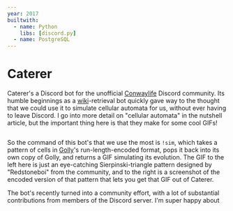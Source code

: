 ```yaml
---
year: 2017
builtwith:
  - name: Python
    libs: [discord.py]
  - name: PostgreSQL
---
```


# Caterer

<GIF n="result" scale={0.5} float="left" />

Caterer's a Discord bot for the unofficial [Conwaylife](https://conwaylife.com/forums) Discord
community. Its humble beginnings as a [wiki](https://conwaylife.com/wiki)-retrieval bot quickly gave way
to the thought that we could use it to simulate cellular automata for us, without ever having to leave Discord. I go into
more detail on "cellular automata" in the <ArticleLink n="nutshell">nutshell</ArticleLink> article, but the important
thing here is that they make for some cool GIFs!

<Image n="invocation" float="right" />

So the command of this bot's that we use the most is `!sim`, which takes a pattern of cells in
[Golly](http://golly.sourceforge.net)'s run-length-encoded format, pops it back into its own copy of Golly,
and returns a GIF simulating its evolution.
The GIF to the left here is just an eye-catching Sierpinski-triangle pattern designed by "Redstoneboi" from the community,
and to the right is a screenshot of the encoded version of that pattern that lets you get that GIF out of
Caterer.

The bot's recently turned into a community effort, with a lot of substantial contributions from members of the
Discord server. I'm super happy about
